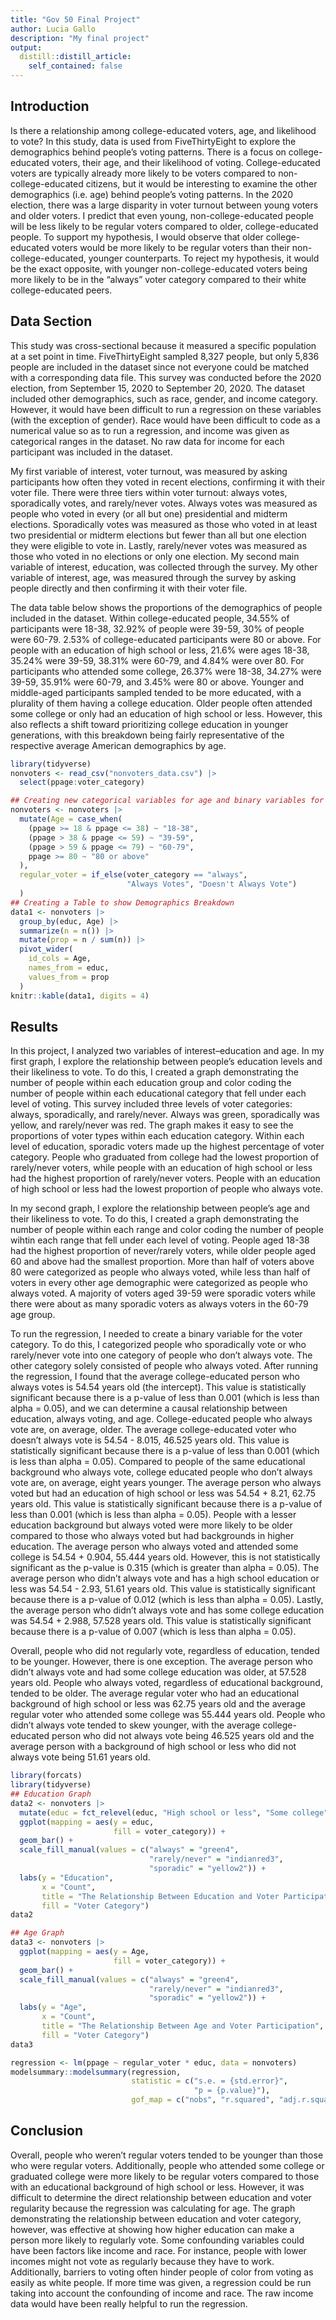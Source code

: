 ```yaml
---
title: "Gov 50 Final Project"
author: Lucia Gallo
description: "My final project"
output:
  distill::distill_article:
    self_contained: false
---
```

## Introduction
Is there a relationship among college-educated voters, age, and likelihood to vote? In this study, data is used from FiveThirtyEight to explore the demographics behind people's voting patterns. There is a focus on college-educated voters, their age, and their likelihood of voting. College-educated voters are typically already more likely to be voters compared to non-college-educated citizens, but it would be interesting to examine the other demographics (i.e. age) behind people's voting patterns. In the 2020 election, there was a large disparity in voter turnout between young voters and older voters. I predict that even young, non-college-educated people will be less likely to be regular voters compared to older, college-educated people. To support my hypothesis, I would observe that older college-educated voters would be more likely to be regular voters than their non-college-educated, younger counterparts. To reject my hypothesis, it would be the exact opposite, with younger non-college-educated voters being more likely to be in the "always" voter category compared to their white college-educated peers.

## Data Section
This study was cross-sectional because it measured a specific population at a set point in time. FiveThirtyEight sampled 8,327 people, but only 5,836 people are included in the dataset since not everyone could be matched with a corresponding data file. This survey was conducted before the 2020 election, from September 15, 2020 to September 20, 2020. The dataset included other demographics, such as race, gender, and income category. However, it would have been difficult to run a regression on these variables (with the exception of gender). Race would have been difficult to code as a numerical value so as to run a regression, and income was given as categorical ranges in the dataset. No raw data for income for each participant was included in the dataset. 

My first variable of interest, voter turnout, was measured by asking participants how often they voted in recent elections, confirming it with their voter file. There were three tiers within voter turnout: always votes, sporadically votes, and rarely/never votes. Always votes was measured as people who voted in every (or all but one) presidential and midterm elections. Sporadically votes was measured as those who voted in at least two presidential or midterm elections but fewer than all but one election they were eligible to vote in. Lastly, rarely/never votes was measured as those who voted in no elections or only one election. My second main variable of interest, education, was collected through the survey. My other variable of interest, age, was measured through the survey by asking people directly and then confirming it with their voter file.

The data table below shows the proportions of the demographics of people included in the dataset. Within college-educated people, 34.55% of participants were 18-38, 32.92% of people were 39-59, 30% of people were 60-79. 2.53% of college-educated participants were 80 or above. For people with an education of high school or less, 21.6% were ages 18-38, 35.24% were 39-59, 38.31% were 60-79, and 4.84% were over 80. For participants who attended some college, 26.37% were 18-38, 34.27% were 39-59, 35.91% were 60-79, and 3.45% were 80 or above. Younger and middle-aged participants sampled tended to be more educated, with a plurality of them having a college education. Older people often attended some college or only had an education of high school or less. However, this also reflects a shift toward prioritizing college education in younger generations, with this breakdown being fairly representative of the respective average American demographics by age.

```r
library(tidyverse)
nonvoters <- read_csv("nonvoters_data.csv") |>
  select(ppage:voter_category)

## Creating new categorical variables for age and binary variables for voter categories
nonvoters <- nonvoters |>
  mutate(Age = case_when(
    (ppage >= 18 & ppage <= 38) ~ "18-38",
    (ppage > 38 & ppage <= 59) ~ "39-59",
    (ppage > 59 & ppage <= 79) ~ "60-79",
    ppage >= 80 ~ "80 or above"
  ),
  regular_voter = if_else(voter_category == "always", 
                          "Always Votes", "Doesn't Always Vote")
  )
## Creating a Table to show Demographics Breakdown
data1 <- nonvoters |>
  group_by(educ, Age) |>
  summarize(n = n()) |>
  mutate(prop = n / sum(n)) |>
  pivot_wider(
    id_cols = Age,
    names_from = educ,
    values_from = prop
  )
knitr::kable(data1, digits = 4)
```
## Results
In this project, I analyzed two variables of interest--education and age. In my first graph, I explore the relationship between people's education levels and their likeliness to vote. To do this, I created a graph demonstrating the number of people within each education group and color coding the number of people within each educational category that fell under each level of voting. This survey included three levels of voter categories: always, sporadically, and rarely/never. Always was green, sporadically was yellow, and rarely/never was red. The graph makes it easy to see the proportions of voter types within each education category. Within each level of education, sporadic voters made up the highest percentage of voter category. People who graduated from college had the lowest proportion of rarely/never voters, while people with an education of high school or less had the highest proportion of rarely/never voters. People with an education of high school or less had the lowest proportion of people who always vote.

In my second graph, I explore the relationship between people's age and their likeliness to vote. To do this, I created a graph demonstrating the number of people within each range and color coding the number of people wihtin each range that fell under each level of voting. People aged 18-38 had the highest proportion of never/rarely voters, while older people aged 60 and above had the smallest proportion. More than half of voters above 80 were categorized as people who always voted, while less than half of voters in every other age demographic were categorized as people who always voted. A majority of voters aged 39-59 were sporadic voters while there were about as many sporadic voters as always voters in the 60-79 age group.

To run the regression, I needed to create a binary variable for the voter category. To do this, I categorized people who sporadically vote or who rarely/never vote into one category of people who don't always vote. The other category solely consisted of people who always voted. After running the regression, I found that the average college-educated person  who always votes is 54.54 years old (the intercept). This value is statistically significant because there is a p-value of less than 0.001 (which is less than alpha = 0.05), and we can determine a causal relationship between education, always voting, and age. College-educated people who always vote are, on average, older. The average college-educated voter who doesn't always vote is 54.54 - 8.015, 46.525 years old. This value is statistically significant because there is a p-value of less than 0.001 (which is less than alpha = 0.05). Compared to people of the same educational background who always vote, college educated people who don't always vote are, on average, eight years younger. The average person who always voted but had an education of high school or less was 54.54 + 8.21, 62.75 years old. This value is statistically significant because there is a p-value of less than 0.001 (which is less than alpha = 0.05). People with a lesser education background but always voted were more likely to be older compared to those who always voted but had backgrounds in higher education. The average person who always voted and attended some college is 54.54 + 0.904, 55.444 years old. However, this is not statistically significant as the p-value is 0.315 (which is greater than alpha = 0.05). The average person who didn't always vote and has a high school education or less was 54.54 - 2.93, 51.61 years old. This value is statistically significant because there is a p-value of 0.012 (which is less than alpha = 0.05). Lastly, the average person who didn't always vote and has some college education was 54.54 + 2.988, 57.528 years old. This value is statistically significant because there is a p-value of 0.007 (which is less than alpha = 0.05). 

Overall, people who did not regularly vote, regardless of education, tended to be younger. However, there is one exception. The average person who didn't always vote and had some college education was older, at 57.528 years old. People who always voted, regardless of educational background, tended to be older. The average regular voter who had an educational background of high school or less was 62.75 years old and the average regular voter who attended some college was 55.444 years old. People who didn't always vote tended to skew younger, with the average college-educated person who did not always vote being 46.525 years old and the average person with a background of high school or less who did not always vote being 51.61 years old. 

```r
library(forcats)
library(tidyverse)
## Education Graph
data2 <- nonvoters |>
  mutate(educ = fct_relevel(educ, "High school or less", "Some college", "College")) |>
  ggplot(mapping = aes(y = educ,
                       fill = voter_category)) +
  geom_bar() +
  scale_fill_manual(values = c("always" = "green4", 
                               "rarely/never" = "indianred3", 
                               "sporadic" = "yellow2")) +
  labs(y = "Education",
       x = "Count",
       title = "The Relationship Between Education and Voter Participation",
       fill = "Voter Category")
data2

## Age Graph
data3 <- nonvoters |>
  ggplot(mapping = aes(y = Age,
                       fill = voter_category)) +
  geom_bar() +
  scale_fill_manual(values = c("always" = "green4", 
                               "rarely/never" = "indianred3", 
                               "sporadic" = "yellow2")) +
  labs(y = "Age",
       x = "Count",
       title = "The Relationship Between Age and Voter Participation",
       fill = "Voter Category")
data3
```
```r
regression <- lm(ppage ~ regular_voter * educ, data = nonvoters)
modelsummary::modelsummary(regression,
                           statistic = c("s.e. = {std.error}",
                                         "p = {p.value}"),
                           gof_map = c("nobs", "r.squared", "adj.r.squared"))
```
## Conclusion
Overall, people who weren't regular voters tended to be younger than those who were regular voters. Additionally, people who attended some college or graduated college were more likely to be regular voters compared to those with an educational background of high school or less. However, it was difficult to determine the direct relationship between education and voter regularity because the regression was calculating for age. The graph demonstrating the relationship between education and voter category, however, was effective at showing how higher education can make a person more likely to regularly vote. Some confounding variables could have been factors like income and race. For instance, people with lower incomes might not vote as regularly because they have to work. Additionally, barriers to voting often hinder people of color from voting as easily as white people. If more time was given, a regression could be run taking into account the confounding of income and race. The raw income data would have been really helpful to run the regression. 